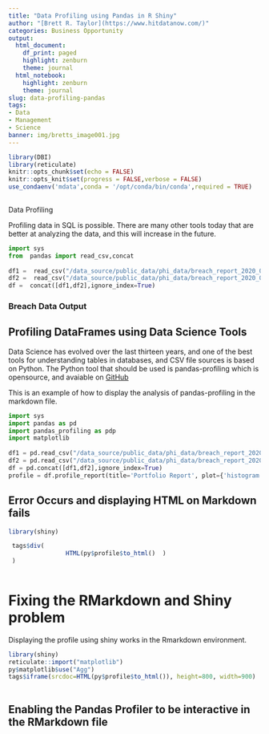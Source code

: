 ```yaml
---
title: "Data Profiling using Pandas in R Shiny"
author: "[Brett R. Taylor](https://www.hitdatanow.com/)"
categories: Business Opportunity
output:
  html_document:
    df_print: paged
    highlight: zenburn
    theme: journal
  html_notebook:
    highlight: zenburn
    theme: journal
slug: data-profiling-pandas
tags:
- Data
- Management
- Science
banner: img/bretts_image001.jpg
---
```


```r
library(DBI)
library(reticulate)
knitr::opts_chunk$set(echo = FALSE)
knitr::opts_knit$set(progress = FALSE,verbose = FALSE)
use_condaenv('mdata',conda = '/opt/conda/bin/conda',required = TRUE)
 

```






Data Profiling

Profiling data in SQL is possible.  There are many other tools today that are better at analyzing the data, and this will increase in the future.  


```python
import sys
from  pandas import read_csv,concat
 
df1 =  read_csv("/data_source/public_data/phi_data/breach_report_2020_08_06_archive.csv")
df2 =  read_csv("/data_source/public_data/phi_data/breach_report_2020_08_06_investigate.csv")
df =  concat([df1,df2],ignore_index=True) 
```

### Breach Data Output
 
 

 
## Profiling DataFrames using Data Science Tools

Data Science has evolved over the last thirteen years, and one of the best tools for understanding tables in databases, and CSV file sources is based on Python.  The Python tool that should be used is pandas-profiling which is opensource, and avaiable on [GitHub](https://github.com/pandas-profiling/pandas-profiling)

This is an example of how to display the analysis of pandas-profiling in the markdown file.

```python

import sys
import pandas as pd
import pandas_profiling as pdp
import matplotlib
 
df1 = pd.read_csv("/data_source/public_data/phi_data/breach_report_2020_08_06_archive.csv")
df2 = pd.read_csv("/data_source/public_data/phi_data/breach_report_2020_08_06_investigate.csv")
df = pd.concat([df1,df2],ignore_index=True) 
profile = df.profile_report(title='Portfolio Report', plot={'histogram': {'bins': 8}},progress_bar=True)

```
 
 
## Error Occurs and displaying HTML on Markdown fails 
 
```r
library(shiny)

 tags$div(
                HTML(py$profile$to_html()  )
 )  
 
```


# Fixing the RMarkdown and Shiny problem



Displaying the profile using shiny works in the Rmarkdown environment.

```r
library(shiny)
reticulate::import("matplotlib") 
py$matplotlib$use("Agg")
tags$iframe(srcdoc=HTML(py$profile$to_html()), height=800, width=900)
 
```

## Enabling the Pandas Profiler to be interactive in the RMarkdown file 
 
 